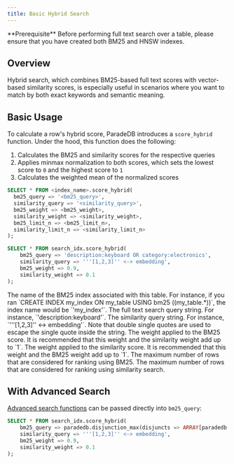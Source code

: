 ```yaml
---
title: Basic Hybrid Search
---
```


<Note>
  **Prerequisite** Before performing full text search over a table, please
  ensure that you have created both BM25 and HNSW indexes.
</Note>

## Overview

Hybrid search, which combines BM25-based full text scores with vector-based
similarity scores, is especially useful in scenarios where you want to match by both
exact keywords and semantic meaning.

## Basic Usage

To calculate a row's hybrid score, ParadeDB introduces a `score_hybrid` function. Under the hood,
this function does the following:

1. Calculates the BM25 and similarity scores for the respective queries
2. Applies minmax normalization to both scores, which sets the lowest score to `0` and the highest score to `1`
3. Calculates the weighted mean of the normalized scores

```sql
SELECT * FROM <index_name>.score_hybrid(
  bm25_query => '<bm25_query>',
  similarity_query => '<similarity_query>',
  bm25_weight => <bm25_weight>,
  similarity_weight => <similarity_weight>,
  bm25_limit_n => <bm25_limit_n>,
  similarity_limit_n => <similarity_limit_n>
);
```

<Accordion title="Example Usage">

```sql
SELECT * FROM search_idx.score_hybrid(
    bm25_query => 'description:keyboard OR category:electronics',
    similarity_query => '''[1,2,3]'' <-> embedding',
    bm25_weight => 0.9,
    similarity_weight => 0.1
);
```

</Accordion>

<ParamField body="index_name" required>
  The name of the BM25 index associated with this table. For instance, if you
  ran `CREATE INDEX my_index ON my_table USING bm25 ((my_table.*))`, the index
  name would be `'my_index'`.
</ParamField>
<ParamField body="bm25_query" required>
  The full text search query string. For instance, `'description:keyboard'`.
</ParamField>
<ParamField body="similarity_query" required>
  The similarity query string. For instance, `'''[1,2,3]'' <-> embedding'`.
  Note that double single quotes are used to escape the single quote inside the string.
</ParamField>
<ParamField body="bm25_weight" default={0.5}>
  The weight applied to the BM25 score. It is recommended that this weight and the similarity weight
  add up to `1`.
</ParamField>
<ParamField body="similarity_weight" default={0.5}>
  The weight applied to the similarity score. It is recommended that this weight and the BM25 weight
  add up to `1`.
</ParamField>
<ParamField body="bm25_limit_n" default={100}>
  The maximum number of rows that are considered for ranking using BM25.
</ParamField>
<ParamField body="similarity_limit_n" default={100}>
  The maximum number of rows that are considered for ranking using similarity search.
</ParamField>

## With Advanced Search

[Advanced search functions](api/full-text/complex) can be passed directly into `bm25_query`:

```sql
SELECT * FROM search_idx.score_hybrid(
    bm25_query => paradedb.disjunction_max(disjuncts => ARRAY[paradedb.parse('description:shoes')]),
    similarity_query => '''[1,2,3]'' <-> embedding',
    bm25_weight => 0.9,
    similarity_weight => 0.1
);
```
